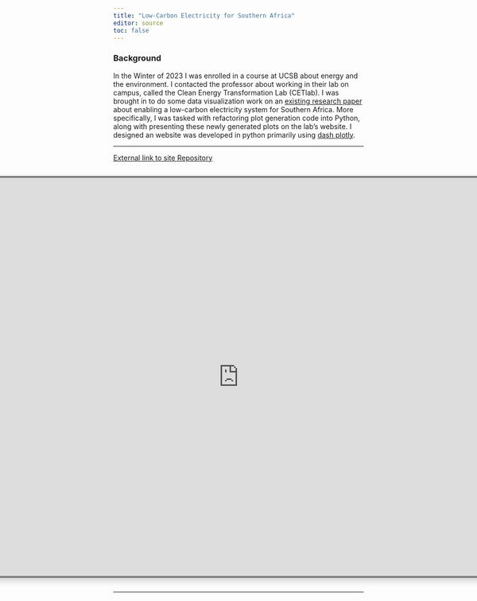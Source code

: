 ---
title: "Low-Carbon Electricity for Southern Africa"
editor: source
toc: false
---

### Background
In the Winter of 2023 I was enrolled in a course at UCSB about energy and the environment. I contacted the professor about working in their lab on campus, called the Clean Energy Transformation Lab (CETlab). I was brought in to do some data visualization work on an <a href="https://www.sciencedirect.com/science/article/pii/S254243512200304X">existing research paper</a> about enabling a low-carbon electricity system for Southern Africa. More specifically, I was tasked with refactoring plot generation code into Python, along with presenting these newly generated plots on the lab's website. I designed an  website was developed in python primarily using <a href="https://dash.plotly.com/"> dash plotly</a>.

---

<a href="https://cetlab.es.ucsb.edu/projects/optimal-energy-pathways" class="btn btn-secondary">
  <i class="bi bi-link-45deg"></i> External link to site
</a>
<a href="https://github.com/henrystrecker/Dash-CETLab/tree/main" class="btn btn-secondary">
  <i class="bi bi-github"></i> Repository
</a>
<br>

<div style="max-width: 1400px; overflow-x: false; display: flex; justify-content: center;">
  <iframe 
    src="https://cetlabdash.pythonanywhere.com/" 
    width="1400px" 
    height="800px" 
    style="scale: 100%; 
           box-shadow: 5px 5px 15px rgba(0,0,0,0.2); 
           border-radius: 5px; 
           border: 4px solid #808080;"> 
  </iframe>
</div>
---